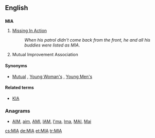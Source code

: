 {{also|mia|Mia}}
==English==

==={{initialism-old|en}}===
'''MIA'''

# [[missing in action|Missing In Action]]
#: ''When his patrol didn't come back from the front, he and all his buddies were listed as MIA''.
# {{context|Mormonism|lang=en}} Mutual Improvement Association

====Synonyms====
* {{sense|Mutual Improvement Association}} [[Mutual]] , [[w:Young Women (organization)|Young Woman's]] , [[w:Young Men (organization)|Young Men's]]

====Related terms====
* {{sense|military}} [[KIA]]

===Anagrams===
* [[AIM#English|AIM]], [[aim#English|aim]], [[AMI#English|AMI]], [[IAM#English|IAM]], [[I'ma#English|I'ma]], [[Ima#English|Ima]], [[MAI#English|MAI]], [[Mai#English|Mai]]

[[cs:MIA]]
[[de:MIA]]
[[et:MIA]]
[[tr:MIA]]